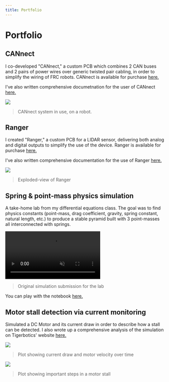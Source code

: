 ```yaml
---
title: Portfolio
---
```



# Portfolio

## CANnect

I co-developed "CANnect," a custom PCB which combines 2 CAN buses and 2 pairs of power wires over generic twisted pair cabling, in order to simplify the wiring of FRC robots.
CANnect is available for purchase [here.](https://swyftrobotics.com/products/swyft-cannect-wiring-system)

I've also written comprehensive documetnation for the user of CANnect [here.](https://docs.swyftrobotics.com/electronics/swyft-cannect)

<Image isBlurred src='portfolio/cannect.jpg' className='mt-5'/>

> CANnect system in use, on a robot.

## Ranger

I created "Ranger," a custom PCB for a LIDAR sensor, delivering both analog and digital outputs to simplify the use of the device.
Ranger is available for purchase [here.](https://swyftrobotics.com/products/swyft-ranger-distance-sensor)

I've also written comprehensive documentation for the use of Ranger [here.](https://docs.swyftrobotics.com/electronics/swyft-ranger)

<Image isBlurred src='portfolio/ranger.png'/>

> Exploded-view of Ranger

## Spring & point-mass physics simulation

A take-home lab from my differential equations class.
The goal was to find physics constants (point-mass, drag coefficient, gravity, spring constant, natural length, etc.)
to produce a stable pyramid built with 3 point-masses all interconnected with springs.

<Card isBlurred className='max-w-[500px] mt-5'>
    <video autoPlay loop muted>
        <source src='/portfolio/spring-mass-sim-cropped.mp4' type='video/mp4'/>
    </video>
</Card>

> Original simulation submission for the lab

You can play with the notebook [here.](https://colab.research.google.com/github/DAflamingFOX/MATH-3306/blob/main/TakeHomeLab_6.ipynb)

## Motor stall detection via current monitoring

Simulated a DC Motor and its current draw in order to describe how a stall can be detected.
I also wrote up a comprehensive analysis of the simulation on Tigerbotics' website [here.](https://www.tigerbotics.org/programming/current-monitoring)

<Image isBlurred src='/portfolio/current-spike-sim.png' className='mt-5'/>

> Plot showing current draw and motor velocity over time

<Image isBlurred src='/portfolio/stall-stopped.png' className='mt-5'/>

> Plot showing important steps in a motor stall